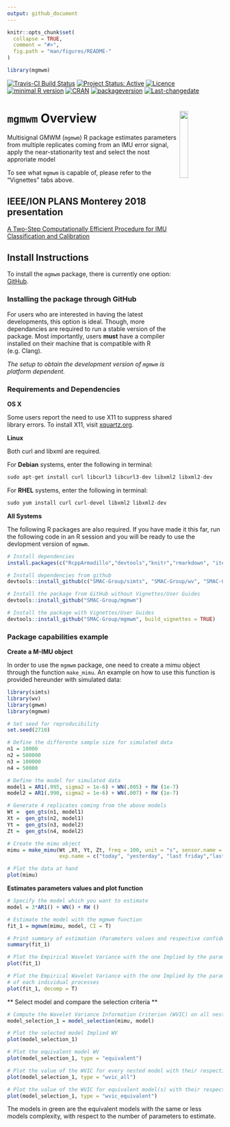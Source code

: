 ```yaml
---
output: github_document
---
```


<!-- README.md is generated from README.Rmd. Please edit that file -->

```r
knitr::opts_chunk$set(
  collapse = TRUE,
  comment = "#>",
  fig.path = "man/figures/README-"
)

library(mgmwm)
```

[![Travis-CI Build Status](https://travis-ci.org/SMAC-Group/classimu.svg?branch=master)](https://travis-ci.org/SMAC-Group/classimu)
[![Project Status: Active](http://www.repostatus.org/badges/latest/active.svg)](http://www.repostatus.org/#active)
[![Licence](https://img.shields.io/badge/licence-CC BY--NC--SA 4.0-blue.svg)](https://www.gnu.org/licenses/gpl-3.0.en.html)
[![minimal R version](https://img.shields.io/badge/R%3E%3D-3.4.0-6666ff.svg)](https://cran.r-project.org/)
[![CRAN](http://www.r-pkg.org/badges/version/classimu)](https://cran.r-project.org/package=classimu)
[![packageversion](https://img.shields.io/badge/Package%20version-0.1.0-orange.svg?style=flat-square)](commits/develop)
[![Last-changedate](https://img.shields.io/badge/last%20change-`r gsub('-', '--', Sys.Date())`-yellowgreen.svg)](/commits/master)

# `mgmwm` Overview <a href="https://smac-group.com/"><img src="man/figures/logo.png" align="right" style="width: 20%; height: 20%"/></a>

Multisignal GMWM (`mgmwm`) R package estimates parameters from multiple replicates coming from an IMU error signal, apply the near-stationarity test and select the nost approriate model 


To see what `mgmwm` is capable of, please refer to the "Vignettes" tabs above.

## IEEE/ION PLANS Monterey 2018 presentation

[A Two-Step Computationally Efficient Procedure for IMU Classification and Calibration](pdf/A Two-Step Computationally Efficient Procedure for IMU Classification and Calibration.pdf "A Two-Step Computationally Efficient Procedure for IMU Classification and Calibration PDF")

## Install Instructions

To install the `mgmwm` package, there is currently one option: [GitHub](https://github.com/SMAC-Group/mgmwm/).

### Installing the package through GitHub

For users who are interested in having the latest developments, this option is ideal. Though, more dependancies are required to run a stable version of the package. Most importantly, users **must** have a compiler installed on their machine that is compatible with R (e.g. Clang).

*The setup to obtain the development version of `mgmwm` is platform dependent.*

### Requirements and Dependencies

**OS X**

Some users report the need to use X11 to suppress shared library errors. To install X11, visit [xquartz.org](http://www.xquartz.org/).

**Linux**

Both curl and libxml are required.

For **Debian** systems, enter the following in terminal:

```r
sudo apt-get install curl libcurl3 libcurl3-dev libxml2 libxml2-dev
```

For **RHEL** systems, enter the following in terminal:

```r
sudo yum install curl curl-devel libxml2 libxml2-dev
```

**All Systems**

The following R packages are also required. If you have made it this far, run the following code in an R session and you will be ready to use the devlopment version of `mgmwm`.

```r
# Install dependencies
install.packages(c("RcppArmadillo","devtools","knitr","rmarkdown", "iterpc", "progress"))

# Install dependencies from github
devtools::install_github(c("SMAC-Group/simts", "SMAC-Group/wv", "SMAC-Group/gmwm"))

# Install the package from GitHub without Vignettes/User Guides
devtools::install_github("SMAC-Group/mgmwm")

# Install the package with Vignettes/User Guides 
devtools::install_github("SMAC-Group/mgmwm", build_vignettes = TRUE)
```

### Package capabilities example

**Create a M-IMU object**

In order to use the `mgmwm` package, one need to create a mimu object through the function `make_mimu`. An example on how to use this function is provided hereunder with simulated data:

```r
library(simts)
library(wv)
library(gmwm)
library(mgmwm)

# Set seed for reproducibility 
set.seed(2710)

# Define the differente sample size for simulated data
n1 = 10000
n2 = 500000
n3 = 100000
n4 = 50000

# Define the model for simulated data
model1 = AR1(.995, sigma2 = 1e-6) + WN(.005) + RW (1e-7)
model2 = AR1(.990, sigma2 = 1e-6) + WN(.007) + RW (1e-7)

# Generate 4 replicates coming from the above models
Wt =  gen_gts(n1, model1)
Xt =  gen_gts(n2, model1)
Yt =  gen_gts(n3, model2)
Zt =  gen_gts(n4, model2)

# Create the mimu object
mimu = make_mimu(Wt ,Xt, Yt, Zt, freq = 100, unit = "s", sensor.name = "Simulated Data sets", 
                 exp.name = c("today", "yesterday", "last friday","last tuesday" ))

# Plot the data at hand
plot(mimu)

```

**Estimates parameters values and plot function**

```r

# Specify the model which you want to estimate
model = 3*AR1() + WN() + RW ()

# Estimate the model with the mgmwm function
fit_1 = mgmwm(mimu, model, CI = T)

# Print summary of estimation (Parameters values and respective confidence intervals if computed)
summary(fit_1)

# Plot the Empirical Wavelet Variance with the one Implied by the parameters
plot(fit_1)

# Plot the Empirical Wavelet Variance with the one Implied by the parameters with the contribution 
# of each individual processes
plot(fit_1, decomp = T)

```

** Select model and compare the selection criteria **


```r

# Compute the Wavelet Variance Information Criterion (WVIC) on all nested models
model_selection_1 = model_selection(mimu, model)

# Plot the selected model Implied WV
plot(model_selection_1)

# Plot the equivalent model WV
plot(model_selection_1, type = "equivalent")

# Plot the value of the WVIC for every nested model with their respective confidence intervals
plot(model_selection_1, type = "wvic_all")

# Plot the value of the WVIC for equivalent model(s) with their respective confidence intervals
plot(model_selection_1, type = "wvic_equivalent")

```

The models in green are the equivalent models with the same or less models complexity, with respect to the number of parameters to estimate.
